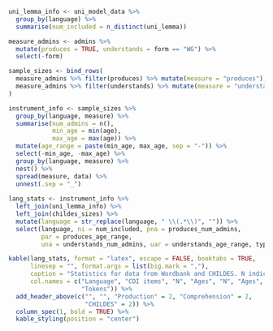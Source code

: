 \begingroup
\singlespacing
\setlength\parindent{0pt}

```r
uni_lemma_info <- uni_model_data %>%
  group_by(language) %>%
  summarise(num_included = n_distinct(uni_lemma))

measure_admins <- admins %>%
  mutate(produces = TRUE, understands = form == "WG") %>%
  select(-form)

sample_sizes <- bind_rows(
  measure_admins %>% filter(produces) %>% mutate(measure = "produces"),
  measure_admins %>% filter(understands) %>% mutate(measure = "understands")
)

instrument_info <- sample_sizes %>%
  group_by(language, measure) %>%
  summarise(num_admins = n(),
            min_age = min(age),
            max_age = max(age)) %>%
  mutate(age_range = paste(min_age, max_age, sep = "-")) %>%
  select(-min_age, -max_age) %>%
  group_by(language, measure) %>%
  nest() %>%
  spread(measure, data) %>%
  unnest(.sep = "_")
  
lang_stats <- instrument_info %>%
  left_join(uni_lemma_info) %>%
  left_join(childes_sizes) %>%
  mutate(language = str_replace(language, " \\(.*\\)", "")) %>%
  select(language, ni = num_included, pna = produces_num_admins,
         par = produces_age_range,
         una = understands_num_admins, uar = understands_age_range, types, tokens)

kable(lang_stats, format = "latex", escape = FALSE, booktabs = TRUE,
      linesep = "", format.args = list(big.mark = ","),
      caption = "Statistics for data from Wordbank and CHILDES. N indicates number of children.",
      col.names = c("Language", "CDI items", "N", "Ages", "N", "Ages", "Types",
                    "Tokens")) %>%
  add_header_above(c("", "", "Production" = 2, "Comprehension" = 2,
                     "CHILDES" = 2)) %>%
  column_spec(1, bold = TRUE) %>%
  kable_styling(position = "center")
```

\endgroup
